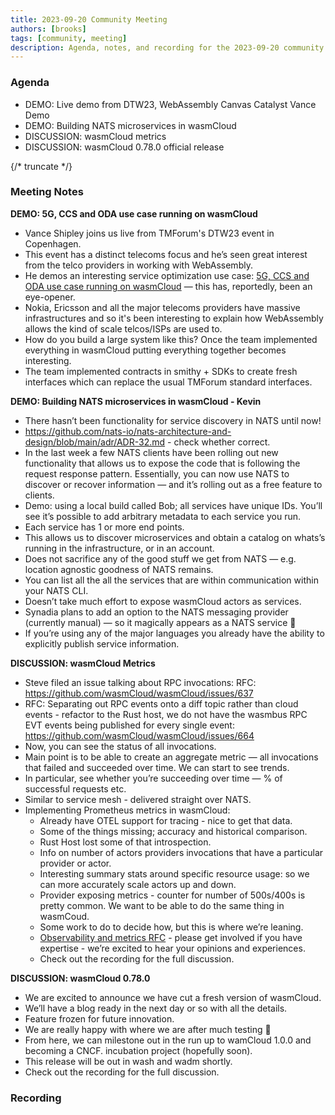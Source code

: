 ```yaml
---
title: 2023-09-20 Community Meeting
authors: [brooks]
tags: [community, meeting]
description: Agenda, notes, and recording for the 2023-09-20 community meeting
---
```



### Agenda

- DEMO: Live demo from DTW23, WebAssembly Canvas Catalyst Vance Demo
- DEMO: Building NATS microservices in wasmCloud
- DISCUSSION: wasmCloud metrics
- DISCUSSION: wasmCloud 0.78.0 official release

{/* truncate */}

### Meeting Notes

**DEMO: 5G, CCS and ODA use case running on wasmCloud**

- Vance Shipley joins us live from TMForum's DTW23 event in Copenhagen.
- This event has a distinct telecoms focus and he’s seen great interest from the telco providers in working with WebAssembly.
- He demos an interesting service optimization use case: [5G, CCS and ODA use case running on wasmCloud](https://www.tmforum.org/catalysts/projects/C23.0.601) — this has, reportedly, been an eye-opener.
- Nokia, Ericsson and all the major telecoms providers have massive infrastructures and so it's been interesting to explain how WebAssembly allows the kind of scale telcos/ISPs are used to.
- How do you build a large system like this? Once the team implemented everything in wasmCloud putting everything together becomes interesting.
- The team implemented contracts in smithy + SDKs to create fresh interfaces which can replace the usual TMForum standard interfaces.

**DEMO: Building NATS microservices in wasmCloud - Kevin**

- There hasn’t been functionality for service discovery in NATS until now!
- https://github.com/nats-io/nats-architecture-and-design/blob/main/adr/ADR-32.md - check whether correct.
- In the last week a few NATS clients have been rolling out new functionality that allows us to expose the code that is following the request response pattern. Essentially, you can now use NATS to discover or recover information — and it’s rolling out as a free feature to clients.
- Demo: using a local build called Bob; all services have unique IDs. You’ll see it’s possible to add arbitrary metadata to each service you run.
- Each service has 1 or more end points.
- This allows us to discover microservices and obtain a catalog on whats’s running in the infrastructure, or in an account.
- Does not sacrifice any of the good stuff we get from NATS — e.g. location agnostic goodness of NATS remains.
- You can list all the all the services that are within communication within your NATS CLI.
- Doesn’t take much effort to expose wasmCloud actors as services.
- Synadia plans to add an option to the NATS messaging provider (currently manual) — so it magically appears as a NATS service 🙂
- If you’re using any of the major languages you already have the ability to explicitly publish service information.

**DISCUSSION: wasmCloud Metrics**

- Steve filed an issue talking about RPC invocations: RFC: https://github.com/wasmCloud/wasmCloud/issues/637
- RFC: Separating out RPC events onto a diff topic rather than cloud events - refactor to the Rust host, we do not have the wasmbus RPC EVT events being published for every single event: https://github.com/wasmCloud/wasmCloud/issues/664
- Now, you can see the status of all invocations.
- Main point is to be able to create an aggregate metric — all invocations that failed and succeeded over time. We can start to see trends.
- In particular, see whether you’re succeeding over time — % of successful requests etc.
- Similar to service mesh - delivered straight over NATS.
- Implementing Prometheus metrics in wasmCloud:
  - Already have OTEL support for tracing - nice to get that data.
  - Some of the things missing; accuracy and historical comparison.
  - Rust Host lost some of that introspection.
  - Info on number of actors providers invocations that have a particular provider or actor.
  - Interesting summary stats around specific resource usage: so we can more accurately scale actors up and down.
  - Provider exposing metrics - counter for number of 500s/400s is pretty common. We want to be able to do the same thing in wasmCoud.
  - Some work to do to decide how, but this is where we’re leaning.
  - [Observability and metrics RFC](https://github.com/wasmCloud/wasmCloud/issues/664) - please get involved if you have expertise - we’re excited to hear your opinions and experiences.
  - Check out the recording for the full discussion.

**DISCUSSION: wasmCloud 0.78.0**

- We are excited to announce we have cut a fresh version of wasmCloud.
- We’ll have a blog ready in the next day or so with all the details.
- Feature frozen for future innovation.
- We are really happy with where we are after much testing 🙂
- From here, we can milestone out in the run up to wamCloud 1.0.0 and becoming a CNCF. incubation project (hopefully soon).
- This release will be out in wash and wadm shortly.
- Check out the recording for the full discussion.

### Recording

<ReactPlayer url='https://www.youtube.com/watch?v=7GR19pgb2u0' controls />
